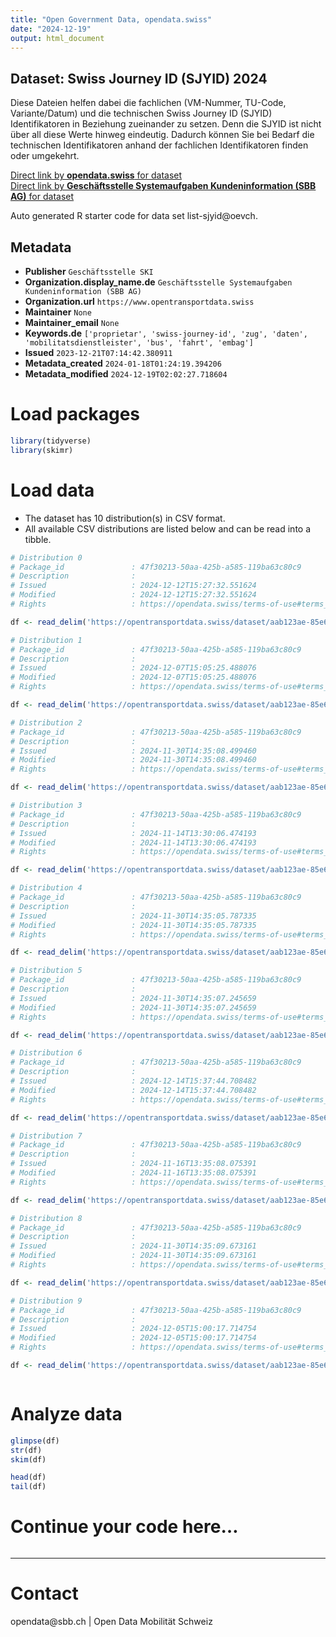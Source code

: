 ```yaml
---
title: "Open Government Data, opendata.swiss"
date: "2024-12-19"
output: html_document
---
```


## Dataset: Swiss Journey ID (SJYID) 2024

Diese Dateien helfen dabei die fachlichen (VM-Nummer, TU-Code, Variante/Datum) und die technischen Swiss Journey ID (SJYID) Identifikatoren in Beziehung zueinander zu setzen. Denn die SJYID ist nicht über all diese Werte hinweg eindeutig. Dadurch können Sie bei Bedarf die technischen Identifikatoren anhand der fachlichen Identifikatoren finden oder umgekehrt.

[Direct link by **opendata.swiss** for dataset](https://opendata.swiss/de/dataset/liste-sjyid)<br>
[Direct link by **Geschäftsstelle Systemaufgaben Kundeninformation (SBB AG)** for dataset](https://opentransportdata.swiss/dataset/list-sjyid)

Auto generated R starter code for data set list-sjyid@oevch.

## Metadata

- **Publisher** `Geschäftsstelle SKI`
- **Organization.display_name.de** `Geschäftsstelle Systemaufgaben Kundeninformation (SBB AG)`
- **Organization.url** `https://www.opentransportdata.swiss`
- **Maintainer** `None`
- **Maintainer_email** `None`
- **Keywords.de** `['proprietar', 'swiss-journey-id', 'zug', 'daten', 'mobilitatsdienstleister', 'bus', 'fahrt', 'embag']`
- **Issued** `2023-12-21T07:14:42.380911`
- **Metadata_created** `2024-01-18T01:24:19.394206`
- **Metadata_modified** `2024-12-19T02:02:27.718604`


# Load packages

```r

library(tidyverse)
library(skimr)

```

# Load data

-   The dataset has 10 distribution(s) in CSV format.
-   All available CSV distributions are listed below and can be read into a tibble.

```r

# Distribution 0
# Package_id               : 47f30213-50aa-425b-a585-119ba63c80c9
# Description              : 
# Issued                   : 2024-12-12T15:27:32.551624
# Modified                 : 2024-12-12T15:27:32.551624
# Rights                   : https://opendata.swiss/terms-of-use#terms_by

df <- read_delim('https://opentransportdata.swiss/dataset/aab123ae-85e6-4b14-8bdf-cdd9d0755329/resource/31e88bbd-51b4-448a-8e29-55577c80438f/download/listing-sjyid-fp-2024-202412112201.csv')

# Distribution 1
# Package_id               : 47f30213-50aa-425b-a585-119ba63c80c9
# Description              : 
# Issued                   : 2024-12-07T15:05:25.488076
# Modified                 : 2024-12-07T15:05:25.488076
# Rights                   : https://opendata.swiss/terms-of-use#terms_by

df <- read_delim('https://opentransportdata.swiss/dataset/aab123ae-85e6-4b14-8bdf-cdd9d0755329/resource/b9630db5-79fb-43bb-b250-2bb4d777e04b/download/listing-sjyid-fp-2024-202412062201.csv')

# Distribution 2
# Package_id               : 47f30213-50aa-425b-a585-119ba63c80c9
# Description              : 
# Issued                   : 2024-11-30T14:35:08.499460
# Modified                 : 2024-11-30T14:35:08.499460
# Rights                   : https://opendata.swiss/terms-of-use#terms_by

df <- read_delim('https://opentransportdata.swiss/dataset/aab123ae-85e6-4b14-8bdf-cdd9d0755329/resource/b5d5bd39-63bf-4f33-8a4b-c2b6186d3b3a/download/listing-sjyid-fp-2024-202411272201.csv')

# Distribution 3
# Package_id               : 47f30213-50aa-425b-a585-119ba63c80c9
# Description              : 
# Issued                   : 2024-11-14T13:30:06.474193
# Modified                 : 2024-11-14T13:30:06.474193
# Rights                   : https://opendata.swiss/terms-of-use#terms_by

df <- read_delim('https://opentransportdata.swiss/dataset/aab123ae-85e6-4b14-8bdf-cdd9d0755329/resource/27948b94-77bf-4a5c-aba1-12e9d992473f/download/listing-sjyid-fp-2024-202411132200.csv')

# Distribution 4
# Package_id               : 47f30213-50aa-425b-a585-119ba63c80c9
# Description              : 
# Issued                   : 2024-11-30T14:35:05.787335
# Modified                 : 2024-11-30T14:35:05.787335
# Rights                   : https://opendata.swiss/terms-of-use#terms_by

df <- read_delim('https://opentransportdata.swiss/dataset/aab123ae-85e6-4b14-8bdf-cdd9d0755329/resource/02aa1ecb-9d16-4e02-b518-416479814b96/download/listing-sjyid-fp-2024-202411202201.csv')

# Distribution 5
# Package_id               : 47f30213-50aa-425b-a585-119ba63c80c9
# Description              : 
# Issued                   : 2024-11-30T14:35:07.245659
# Modified                 : 2024-11-30T14:35:07.245659
# Rights                   : https://opendata.swiss/terms-of-use#terms_by

df <- read_delim('https://opentransportdata.swiss/dataset/aab123ae-85e6-4b14-8bdf-cdd9d0755329/resource/5a912065-a4a1-45ca-b0a5-57bd4a9a097e/download/listing-sjyid-fp-2024-202411222200.csv')

# Distribution 6
# Package_id               : 47f30213-50aa-425b-a585-119ba63c80c9
# Description              : 
# Issued                   : 2024-12-14T15:37:44.708482
# Modified                 : 2024-12-14T15:37:44.708482
# Rights                   : https://opendata.swiss/terms-of-use#terms_by

df <- read_delim('https://opentransportdata.swiss/dataset/aab123ae-85e6-4b14-8bdf-cdd9d0755329/resource/49f0a8b8-d073-4aff-9e7d-823278827e70/download/listing-sjyid-fp-2024-202412132201.csv')

# Distribution 7
# Package_id               : 47f30213-50aa-425b-a585-119ba63c80c9
# Description              : 
# Issued                   : 2024-11-16T13:35:08.075391
# Modified                 : 2024-11-16T13:35:08.075391
# Rights                   : https://opendata.swiss/terms-of-use#terms_by

df <- read_delim('https://opentransportdata.swiss/dataset/aab123ae-85e6-4b14-8bdf-cdd9d0755329/resource/e461514e-217c-40a4-9332-0bb9f11f6866/download/listing-sjyid-fp-2024-202411152200.csv')

# Distribution 8
# Package_id               : 47f30213-50aa-425b-a585-119ba63c80c9
# Description              : 
# Issued                   : 2024-11-30T14:35:09.673161
# Modified                 : 2024-11-30T14:35:09.673161
# Rights                   : https://opendata.swiss/terms-of-use#terms_by

df <- read_delim('https://opentransportdata.swiss/dataset/aab123ae-85e6-4b14-8bdf-cdd9d0755329/resource/ff6139c9-531d-4a7a-8118-8be82d39687b/download/listing-sjyid-fp-2024-202411292200.csv')

# Distribution 9
# Package_id               : 47f30213-50aa-425b-a585-119ba63c80c9
# Description              : 
# Issued                   : 2024-12-05T15:00:17.714754
# Modified                 : 2024-12-05T15:00:17.714754
# Rights                   : https://opendata.swiss/terms-of-use#terms_by

df <- read_delim('https://opentransportdata.swiss/dataset/aab123ae-85e6-4b14-8bdf-cdd9d0755329/resource/7e92ffa2-5f6a-473e-944c-d72282aa03b8/download/listing-sjyid-fp-2024-202412042201.csv')



```

# Analyze data

```r

glimpse(df)
str(df)
skim(df)

head(df)
tail(df)

```

# Continue your code here...

```r

```

------------------------------------------------------------------------

# Contact

opendata@sbb.ch | Open Data Mobilität Schweiz
